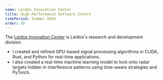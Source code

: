```yaml
---
name: Leidos Innovation Center
title: High-Performance Software Intern
timePeriod: Summer 2024
order: 20
---
```


The [Leidos Innovation Center](https://careers.leidos.com/pages/leidosinnovationscenter) is Leidos's research and development division.
- I created and refined GPU-based signal processing algorithms in CUDA, Rust, and Python for real-time applications.
- I also created a real-time machine learning model to lock onto radar targets hidden in interference patterns using time-aware strategies and PyTorch.
